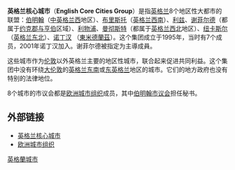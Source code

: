 {{NoteTA
|G1=PoliticiansUK
|G2=UK Places
|G3=People
|G4=Country
|1=zh-cn:诺丁汉;zh-hk:諾定咸;zh-tw:諾丁漢;
}}
'''英格兰核心城市'''（'''English Core Cities Group'''）是指[[英格兰|英格兰]]8个地区性大都市的联盟：[[伯明翰|伯明翰]]（[[中英格兰西|中英格兰西]]地区）、[[布里斯托|布里斯托]]（[[英格兰西南|英格兰西南]]）、[[利兹|利兹]]、[[谢菲尔德|谢菲尔德]]（都属于[[约克郡与亨伯|约克郡与亨伯]]区域）、[[利物浦|利物浦]]、[[曼彻斯特|曼彻斯特]]（都属于[[英格兰西北|英格兰西北]]地区）、[[泰恩河畔紐卡索|纽卡斯尔]]（[[英格兰东北|英格兰东北]]）、[[诺丁汉|诺丁汉]] （[[東米德蘭茲|東米德蘭茲]]）。这个集团成立于1995年，当时有7个成员，2001年诺丁汉加入。谢菲尔德被指定为主導成員。

这些城市作为[[伦敦|伦敦]]以外英格兰主要的地区性城市，联合起来促进共同利益。这个集团中没有环绕[[大伦敦|大伦敦]]的[[英格兰东南|英格兰东南]]或[[东英格兰|东英格兰]]地区的城市。它们的地方政府也没有特别的法律地位。

8个城市的市议会都是[[欧洲城市组织|欧洲城市组织]]成员，其中[[伯明翰市议会|伯明翰市议会]]担任秘书。

== 外部链接 ==
* [http://www.corecities.com 英格兰核心城市]
* [http://www.eurocities.org 欧洲城市组织] {{Wayback|url=http://www.eurocities.org/ |date=20070928110159 }}

{{英國地理小作品}} 
[[Category:英格蘭城市|]]